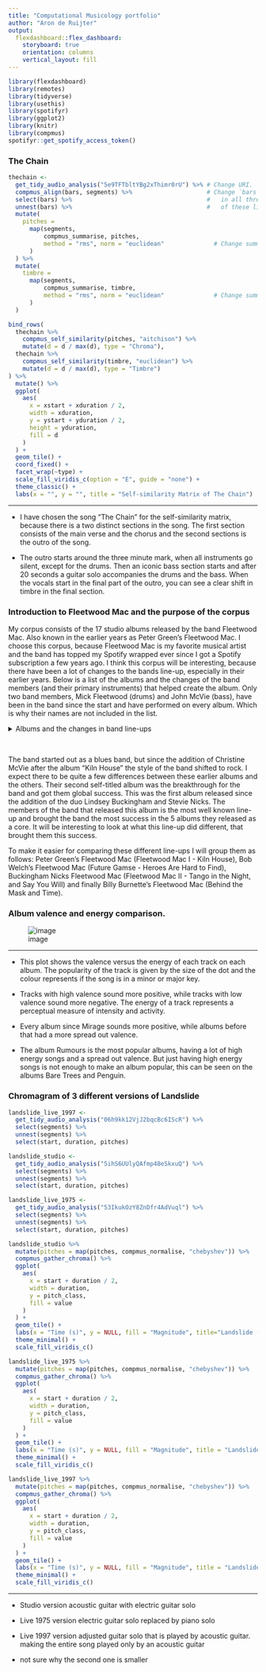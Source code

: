 ```yaml
---
title: "Computational Musicology portfolio"
author: "Aron de Ruijter"
output: 
  flexdashboard::flex_dashboard:
    storyboard: true
    orientation: columns
    vertical_layout: fill
---
```


```r
library(flexdashboard)
library(remotes)
library(tidyverse)
library(usethis)
library(spotifyr)
library(ggplot2)
library(knitr)
library(compmus)
spotifyr::get_spotify_access_token()
```

### The Chain

```r

thechain <-
  get_tidy_audio_analysis("5e9TFTbltYBg2xThimr0rU") %>% # Change URI.
  compmus_align(bars, segments) %>%                     # Change `bars`
  select(bars) %>%                                      #   in all three
  unnest(bars) %>%                                      #   of these lines.
  mutate(
    pitches =
      map(segments,
          compmus_summarise, pitches,
          method = "rms", norm = "euclidean"              # Change summary & norm.
      )
  ) %>%
  mutate(
    timbre =
      map(segments,
          compmus_summarise, timbre,
          method = "rms", norm = "euclidean"              # Change summary & norm.
      )
  )

bind_rows(
  thechain %>% 
    compmus_self_similarity(pitches, "aitchison") %>% 
    mutate(d = d / max(d), type = "Chroma"),
  thechain %>% 
    compmus_self_similarity(timbre, "euclidean") %>% 
    mutate(d = d / max(d), type = "Timbre")
) %>%
  mutate() %>% 
  ggplot(
    aes(
      x = xstart + xduration / 2,
      width = xduration,
      y = ystart + yduration / 2,
      height = yduration,
      fill = d
    )
  ) +
  geom_tile() +
  coord_fixed() +
  facet_wrap(~type) +
  scale_fill_viridis_c(option = "E", guide = "none") +
  theme_classic() + 
  labs(x = "", y = "", title = "Self-similarity Matrix of The Chain")
```

***

* I have chosen the song "The Chain" for the self-similarity matrix, because there is a two distinct sections in the song. The first section consists of the main verse and the chorus and the second sections is the outro of the song. 

* The outro starts around the three minute mark, when all instruments go silent, except for the drums. Then an iconic bass section starts and after 20 seconds a guitar solo accompanies the drums and the bass. When the vocals start in the final part of the outro, you can see a clear shift in timbre in the final section.

### Introduction to Fleetwood Mac and the purpose of the corpus

My corpus consists of the 17 studio albums released by the band Fleetwood Mac. Also known in the earlier years as Peter Green's Fleetwood Mac. I choose this corpus, because Fleetwood Mac is my favorite musical artist and the band has topped my Spotify wrapped ever since I got a Spotify subscription a few years ago. 
I think this corpus will be interesting, because there have been a lot of changes to the bands line-up, especially in their earlier years. Below is a list of the albums and the changes of the band members (and their primary instruments) that helped create the album. Only two band members, Mick Fleetwood (drums) and John McVie (bass), have been in the band since the start and have performed on every album. Which is why their names are not included in the list.

<details>
<summary>Albums and the changes in band line-ups</summary>
<br>
  
\+ Peter Green (guitar/ lead and backing vocals), Jeremy Spencer (slide guitar/ piano /lead and backing vocals), 

- Fleetwood Mac (1968) (Also known as Peter Green's Fleetwood Mac)

- Mr. Wonderful (1968)

\+ Danny Kirwan (guitar/ lead and backing vocals)

- Then Play On (1969)

\- Peter Green

- Kiln House (1970)

\- Jeremy Spencer \+ Bob Welch (guitar/ lead and backing vocals), Christine McVie (keyboards/ lead and backing vocals)

- Future Games (1971)

- Bare Trees (1972)

\- Danny Kirwan \+ Bob Weston (lead guitar/ backing vocals), Dave Walker (lead and backing vocals/ harmonica)

- Penguin (1973)

\- Dave Walker

- Mystery to Me (1973)

\- Bob Weston

- Heroes Are Hard to Find (1974)

\- Bob Welch \+ Lindsey Buckingham (guitar/ lead and backing vocals), Stevie Nicks (lead and backing vocals/ tambourine)

- Fleetwood Mac (1975) (Also known as "The White Album")

- Rumours (1977)

- Tusk (1979)

- Mirage (1982)

- Tango in the Night (1987)

\- Lindsey Buckingham \+ Billy Burnette (rhythm guitar/ backing and lead vocals), Rick Vito (lead guitar/ backing and lead vocals)

- Behind the Mask (1990)

\- Stevie Nicks, Rick Vito \+ Bekka Bramlett (lead and backing vocals), Dave Mason (lead guitar/ backing and lead vocals)

- Time (1995)

\- Billy Burnette, Bekka Bramlett, Dave Mason, Christine McVie \+ Lindsey Buckingham, Stevie Nicks

- Say You Will (2003)

\- Lindsey Buckingham \+ Christine McVie, Neil Finn (rhythm guitar/ lead and backing vocals), Mike Campbell (lead guitar)
</details>
<br>
  
The band started out as a blues band, but since the addition of Christine McVie after the album "Kiln House" the style of the band shifted to rock. I expect there to be quite a few differences between these earlier albums and the others. 
Their second self-titled album was the breakthrough for the band and got them global success. This was the first album released since the addition of the duo Lindsey Buckingham and Stevie Nicks. The members of the band that released this album is the most well known line-up and brought the band the most success in the 5 albums they released as a core. It will be interesting to look at what this line-up did different, that brought them this success.

To make it easier for comparing these different line-ups I will group them as follows: Peter Green's Fleetwood Mac (Fleetwood Mac I - Kiln House), Bob Welch's Fleetwood Mac (Future Gamse - Heroes Are Hard to Find), Buckingham Nicks Fleetwood Mac (Fleetwood Mac II - Tango in the Night, and Say You Will) and finally Billy Burnette's Fleetwood Mac (Behind the Mask and Time).

### Album valence and energy comparison.

![image](./figures/ValencVSEnergy.png)

***

* This plot shows the valence versus the energy of each track on each album. The popularity of the track is given by the size of the dot and the colour represents if the song is in a minor or major key. 

* Tracks with high valence sound more positive, while tracks with low valence sound more negative. The energy of a track represents a perceptual measure of intensity and activity.

* Every album since Mirage sounds more positive, while albums before that had a more spread out valence. 

* The album Rumours is the most popular albums, having a lot of high energy songs and a spread out valence. But just having high energy songs is not enough to make an album popular, this can be seen on the albums Bare Trees and Penguin.

<!-- # ```{r} -->
<!-- # fleetwoodMac <- get_playlist_audio_features("", "1NdovVKsJylONwiE6WXwB5") -->
<!-- #  -->
<!-- # fleetwoodMac$track.album.name[fleetwoodMac$track.album.name == "Fleetwood Mac"] <- "Fleetwood Mac 1" -->
<!-- # fleetwoodMac$track.album.name[fleetwoodMac$track.album.name == "Then Play On (2013 Remaster; Expanded Edition)"] <- "Then Play On" -->
<!-- # fleetwoodMac$track.album.name[fleetwoodMac$track.album.name == "Fleetwood Mac (2017 Remaster)"] <- "Fleetwood Mac 2" -->
<!-- # fleetwoodMac$track.album.name[fleetwoodMac$track.album.name == "Tusk (2015 Remaster)"] <- "Tusk" -->
<!-- # fleetwoodMac$track.album.name[fleetwoodMac$track.album.name == "Mirage (2016 Remaster)"] <- "Mirage" -->
<!-- # fleetwoodMac$track.album.name[fleetwoodMac$track.album.name == "Tango in the Night (2017 Remaster)"] <- "Tango in the Night" -->
<!-- #  -->
<!-- # ggplot(fleetwoodMac, aes(energy, valence, size = track.popularity, colour = mode_name)) + -->
<!-- #  geom_point() + -->
<!-- #  facet_wrap(~track.album.release_date + track.album.name, nrow=8)  + -->
<!-- #  labs(x = "Valence", y = "Energy", colour = "Mode", size = "Track Popularity") -->
<!-- # ```  -->

<!-- Column {data-width=350} -->
<!-- ----------------------------------------------------------------------- -->
### Chromagram of 3 different versions of Landslide

```r

landslide_live_1997 <-
  get_tidy_audio_analysis("06h9kk12VjJ2bqcBc6IScR") %>%
  select(segments) %>%
  unnest(segments) %>%
  select(start, duration, pitches)

landslide_studio <-
  get_tidy_audio_analysis("5ihS6UUlyQAfmp48eSkxuQ") %>%
  select(segments) %>%
  unnest(segments) %>%
  select(start, duration, pitches)

landslide_live_1975 <-
  get_tidy_audio_analysis("53IkukOzY8ZnDfr4AdVuql") %>%
  select(segments) %>%
  unnest(segments) %>%
  select(start, duration, pitches)

landslide_studio %>%
  mutate(pitches = map(pitches, compmus_normalise, "chebyshev")) %>%
  compmus_gather_chroma() %>% 
  ggplot(
    aes(
      x = start + duration / 2,
      width = duration,
      y = pitch_class,
      fill = value
    )
  ) +
  geom_tile() +
  labs(x = "Time (s)", y = NULL, fill = "Magnitude", title="Landslide (studio version)") +
  theme_minimal() +
  scale_fill_viridis_c()

landslide_live_1975 %>%
  mutate(pitches = map(pitches, compmus_normalise, "chebyshev")) %>%
  compmus_gather_chroma() %>%
  ggplot(
    aes(
      x = start + duration / 2,
      width = duration,
      y = pitch_class,
      fill = value
    )
  ) +
  geom_tile() +
  labs(x = "Time (s)", y = NULL, fill = "Magnitude", title = "Landslide (live version 1975)") +
  theme_minimal() +
  scale_fill_viridis_c()

landslide_live_1997 %>%
  mutate(pitches = map(pitches, compmus_normalise, "chebyshev")) %>%
  compmus_gather_chroma() %>% 
  ggplot(
    aes(
      x = start + duration / 2,
      width = duration,
      y = pitch_class,
      fill = value
    )
  ) +
  geom_tile() +
  labs(x = "Time (s)", y = NULL, fill = "Magnitude", title = "Landslide (live version 1997)") +
  theme_minimal() +
  scale_fill_viridis_c()

```

***

* Studio version acoustic guitar with electric guitar solo

* Live 1975 version electric guitar solo replaced by piano solo

* Live 1997 version adjusted guitar solo that is played by acoustic guitar. making the entire song played only by an acoustic guitar

* not sure why the second one is smaller
